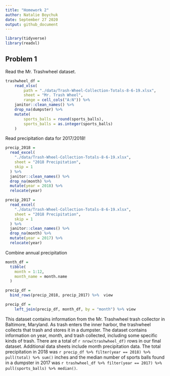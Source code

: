 ```yaml
---
title: "Homework 2"
author: Natalie Boychuk 
date: September 27 2020 
output: github_document
---
```


```r
library(tidyverse)
library(readxl)
```


## Problem 1 

Read the Mr. Trashwheel dataset. 

```r
trashwheel_df = 
	read_xlsx(
		path = "./data/Trash-Wheel-Collection-Totals-8-6-19.xlsx",
		sheet = "Mr. Trash Wheel",
		range = cell_cols("A:N")) %>% 
	janitor::clean_names() %>% 
	drop_na(dumpster) %>% 
	mutate(
		sports_balls = round(sports_balls),
		sports_balls = as.integer(sports_balls)
	)

```

Read precipitation data for 2017/2018! 

```r
precip_2018 = 
  read_excel(
    "./data/Trash-Wheel-Collection-Totals-8-6-19.xlsx",
    sheet = "2018 Precipitation",
    skip = 1
  ) %>% 
  janitor::clean_names() %>% 
  drop_na(month) %>% 
  mutate(year = 2018) %>% 
  relocate(year) 

precip_2017 = 
  read_excel(
    "./data/Trash-Wheel-Collection-Totals-8-6-19.xlsx",
    sheet = "2018 Precipitation",
    skip = 1
  ) %>% 
  janitor::clean_names() %>% 
  drop_na(month) %>% 
  mutate(year = 2017) %>% 
  relocate(year) 

```

Combine annual precipitation 

```r
month_df = 
  tibble(
    month = 1:12,
    month_name = month.name 
  ) 

precip_df = 
  bind_rows(precip_2018, precip_2017) %>%  view

precip_df =
	left_join(precip_df, month_df, by = "month") %>% view

```

This dataset contains information from the Mr. Trashwheel trash collector in Baltimore, Maryland. As trash enters the inner harbor, the trashwheel collects that trash and stores it in a dumpster. The dataset contains information on year, month, and trash collected, including some specific kinds of trash. There are a total of `r nrow(trashwheel_df)` rows in our final dataset. Additional data sheets include month precipitation data. The total precipitation in 2018 was `r precip_df %>% filter(year == 2018) %>% pull(total) %>% sum()` inches and the median number of sports balls found in a dumpster in 2017 was `r trashwheel_df %>% filter(year == 2017) %>% pull(sports_balls) %>% median()`.





